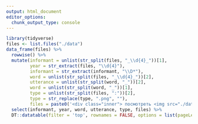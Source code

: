 ```yaml
---
output: html_document
editor_options: 
  chunk_output_type: console
---
```

<style>
img {
  height: auto;
  width: 1600px;
  display: none
}
.inner:hover img {
  display: block;
}
</style>

```r
library(tidyverse)
files <- list.files("./data")
data_frame(files) %>%
  rowwise() %>% 
  mutate(informant = unlist(str_split(files, "_\\d{4}_"))[1],
         year = str_extract(files, "\\d{4}"),
         informant = str_extract(informant, "\\D*"),
         word = unlist(str_split(files, "_\\d{4}_"))[2],
         utterance = unlist(str_split(word, "_"))[2],
         word = unlist(str_split(word, "_"))[1],
         type = unlist(str_split(files, ":"))[2],
         type = str_replace(type, ".png", ""),
         files = paste0('<div class="inner"> посмотреть <img src="./data/', files, '" alt=""> </div>')) %>% 
  select(informant, year, word, utterance, type, files) %>% 
  DT::datatable(filter = 'top', rownames = FALSE, options = list(pageLength = 50, dom = 'tip'), escape = FALSE)
```